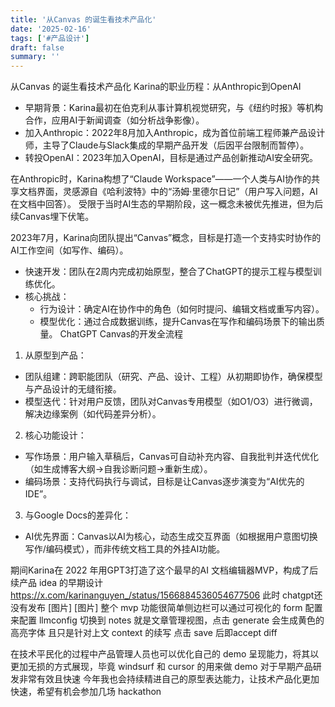 ```yaml
---
title: '从Canvas 的诞生看技术产品化'
date: '2025-02-16'
tags: ['#产品设计']
draft: false
summary: ''
---
```


从Canvas 的诞生看技术产品化
Karina的职业历程：从Anthropic到OpenAI

- 早期背景：Karina最初在伯克利从事计算机视觉研究，与《纽约时报》等机构合作，应用AI于新闻调查（如分析战争影像）。
- 加入Anthropic：2022年8月加入Anthropic，成为首位前端工程师兼产品设计师，主导了Claude与Slack集成的早期产品开发（后因平台限制而暂停）。
- 转投OpenAI：2023年加入OpenAI，目标是通过产品创新推动AI安全研究。

在Anthropic时，Karina构想了“Claude Workspace”——一个人类与AI协作的共享文档界面，灵感源自《哈利波特》中的“汤姆·里德尔日记”（用户写入问题，AI在文档中回答）。
受限于当时AI生态的早期阶段，这一概念未被优先推进，但为后续Canvas埋下伏笔。

2023年7月，Karina向团队提出“Canvas”概念，目标是打造一个支持实时协作的AI工作空间（如写作、编码）。

- 快速开发：团队在2周内完成初始原型，整合了ChatGPT的提示工程与模型训练优化。
- 核心挑战：
  - 行为设计：确定AI在协作中的角色（如何时提问、编辑文档或重写内容）。
  - 模型优化：通过合成数据训练，提升Canvas在写作和编码场景下的输出质量。
    ChatGPT Canvas的开发全流程

1. 从原型到产品：

- 团队组建：跨职能团队（研究、产品、设计、工程）从初期即协作，确保模型与产品设计的无缝衔接。
- 模型迭代：针对用户反馈，团队对Canvas专用模型（如O1/O3）进行微调，解决边缘案例（如代码差异分析）。

2. 核心功能设计：

- 写作场景：用户输入草稿后，Canvas可自动补充内容、自我批判并迭代优化（如生成博客大纲→自我诊断问题→重新生成）。
- 编码场景：支持代码执行与调试，目标是让Canvas逐步演变为“AI优先的IDE”。

3. 与Google Docs的差异化：

- AI优先界面：Canvas以AI为核心，动态生成交互界面（如根据用户意图切换写作/编码模式），而非传统文档工具的外挂AI功能。

期间Karina在 2022 年用GPT3打造了这个最早的AI 文档编辑器MVP，构成了后续产品 idea 的早期设计
https://x.com/karinanguyen_/status/1566884536054677506
此时 chatgpt还没有发布
[图片]
[图片]
整个 mvp 功能很简单侧边栏可以通过可视化的 form 配置来配置 llmconfig 切换到 notes 就是文章管理视图，点击 generate 会生成黄色的高亮字体 且只是针对上文 context 的续写 点击 save 后即accept diff

在技术平民化的过程中产品管理人员也可以优化自己的 demo 呈现能力，将其以更加无损的方式展现，毕竟 windsurf 和 cursor 的用来做 demo 对于早期产品研发非常有效且快速
今年我也会持续精进自己的原型表达能力，让技术产品化更加快速，希望有机会参加几场 hackathon
